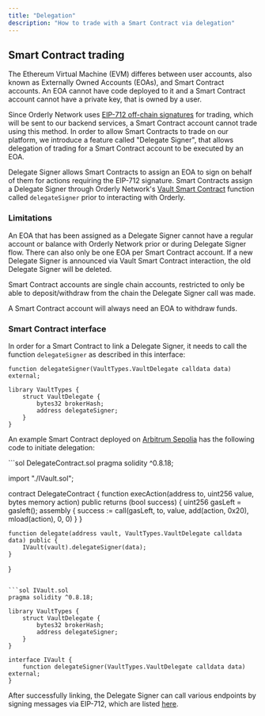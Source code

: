 ```yaml
---
title: "Delegation"
description: "How to trade with a Smart Contract via delegation"
---
```


## Smart Contract trading

The Ethereum Virtual Machine (EVM) differes between user accounts, also known as Externally Owned Accounts (EOAs), and Smart Contract accounts. An EOA cannot have code deployed to it and a Smart Contract account cannot have a private key, that is owned by a user.

Since Orderly Network uses [EIP-712 off-chain signatures](/build-on-evm/user-flows/wallet-authentication) for trading, which will be sent to our backend services, a Smart Contract account cannot trade using this method. In order to allow Smart Contracts to trade on our platform, we introduce a feature called "Delegate Signer", that allows delegation of trading for a Smart Contract account to be executed by an EOA.

Delegate Signer allows Smart Contracts to assign an EOA to sign on behalf of them for actions requiring the EIP-712 signature. Smart Contracts assign a Delegate Signer through Orderly Network's [Vault Smart Contract](/build-on-evm/smart-contract-api/addresses) function called `delegateSigner` prior to interacting with Orderly.

### Limitations

<Warning>
  An EOA that has been assigned as a Delegate Signer cannot have a regular account or balance with Orderly Network prior or during Delegate Signer flow. There can also only be one EOA per Smart Contract account. If a new Delegate Signer is announced via Vault Smart Contract interaction, the old Delegate Signer will be deleted.

  Smart Contract accounts are single chain accounts, restricted to only be able to deposit/withdraw from the chain the Delegate Signer call was made.

  A Smart Contract account will always need an EOA to withdraw funds.
</Warning>

### Smart Contract interface

In order for a Smart Contract to link a Delegate Signer, it needs to call the function `delegateSigner` as described in this interface:

```sol
function delegateSigner(VaultTypes.VaultDelegate calldata data) external;

library VaultTypes {
    struct VaultDelegate {
        bytes32 brokerHash;
        address delegateSigner;
    }
}
```

An example Smart Contract deployed on [Arbitrum Sepolia](https://sepolia.arbiscan.io/address/0xa4394b62261061c629800c6d86d153a9f38f0cbb#code) has the following code to initiate delegation:

<CodeGroup>
```sol DelegateContract.sol
pragma solidity ^0.8.18;

import "./IVault.sol";

contract DelegateContract {
    function execAction(address to, uint256 value, bytes memory action) public returns (bool success) {
        uint256 gasLeft = gasleft();
         assembly {
            success := call(gasLeft, to, value, add(action, 0x20), mload(action), 0, 0)
        }
    }

    function delegate(address vault, VaultTypes.VaultDelegate calldata data) public {
        IVault(vault).delegateSigner(data);
    }
}
```

```sol IVault.sol
pragma solidity ^0.8.18;

library VaultTypes {
    struct VaultDelegate {
        bytes32 brokerHash;
        address delegateSigner;
    }
}

interface IVault {
    function delegateSigner(VaultTypes.VaultDelegate calldata data) external;
}
```
</CodeGroup>

After successfully linking, the Delegate Signer can call various endpoints by signing messages via EIP-712, which are listed [here](/build-on-evm/user-flows/wallet-authentication#message-types).
